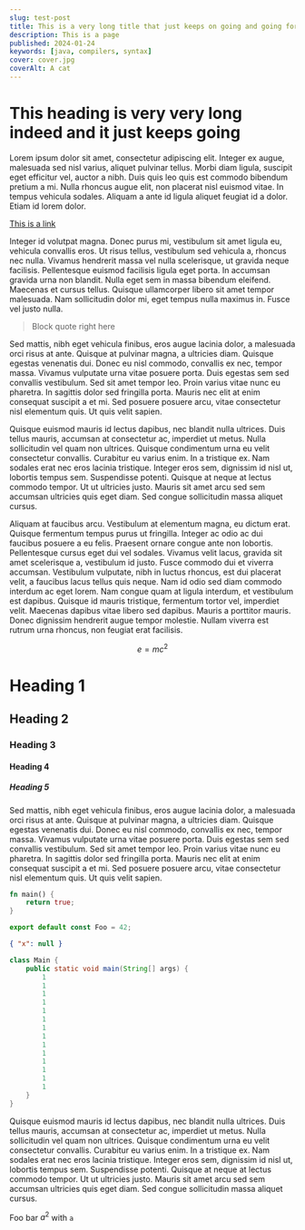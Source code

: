```yaml
---
slug: test-post
title: This is a very long title that just keeps on going and going for ages
description: This is a page
published: 2024-01-24
keywords: [java, compilers, syntax]
cover: cover.jpg
coverAlt: A cat
---
```


# This heading is very very long indeed and it just keeps going 

Lorem ipsum dolor sit amet, consectetur adipiscing elit. Integer ex augue, malesuada sed nisl varius, aliquet pulvinar tellus. Morbi diam ligula, suscipit eget efficitur vel, auctor a nibh. Duis quis leo quis est commodo bibendum pretium a mi. Nulla rhoncus augue elit, non placerat nisl euismod vitae. In tempus vehicula sodales. Aliquam a ante id ligula aliquet feugiat id a dolor. Etiam id lorem dolor.

[This is a link](https://google.com)

Integer id volutpat magna. Donec purus mi, vestibulum sit amet ligula eu, vehicula convallis eros. Ut risus tellus, vestibulum sed vehicula a, rhoncus nec nulla. Vivamus hendrerit massa vel nulla scelerisque, ut gravida neque facilisis. Pellentesque euismod facilisis ligula eget porta. In accumsan gravida urna non blandit. Nulla eget sem in massa bibendum eleifend. Maecenas et cursus tellus. Quisque ullamcorper libero sit amet tempor malesuada. Nam sollicitudin dolor mi, eget tempus nulla maximus in. Fusce vel justo nulla.

> Block quote right here

Sed mattis, nibh eget vehicula finibus, eros augue lacinia dolor, a malesuada orci risus at ante. Quisque at pulvinar magna, a ultricies diam. Quisque egestas venenatis dui. Donec eu nisl commodo, convallis ex nec, tempor massa. Vivamus vulputate urna vitae posuere porta. Duis egestas sem sed convallis vestibulum. Sed sit amet tempor leo. Proin varius vitae nunc eu pharetra. In sagittis dolor sed fringilla porta. Mauris nec elit at enim consequat suscipit a et mi. Sed posuere posuere arcu, vitae consectetur nisl elementum quis. Ut quis velit sapien.

Quisque euismod mauris id lectus dapibus, nec blandit nulla ultrices. Duis tellus mauris, accumsan at consectetur ac, imperdiet ut metus. Nulla sollicitudin vel quam non ultrices. Quisque condimentum urna eu velit consectetur convallis. Curabitur eu varius enim. In a tristique ex. Nam sodales erat nec eros lacinia tristique. Integer eros sem, dignissim id nisl ut, lobortis tempus sem. Suspendisse potenti. Quisque at neque at lectus commodo tempor. Ut ut ultricies justo. Mauris sit amet arcu sed sem accumsan ultricies quis eget diam. Sed congue sollicitudin massa aliquet cursus.

Aliquam at faucibus arcu. Vestibulum at elementum magna, eu dictum erat. Quisque fermentum tempus purus ut fringilla. Integer ac odio ac dui faucibus posuere a eu felis. Praesent ornare congue ante non lobortis. Pellentesque cursus eget dui vel sodales. Vivamus velit lacus, gravida sit amet scelerisque a, vestibulum id justo. Fusce commodo dui et viverra accumsan. Vestibulum vulputate, nibh in luctus rhoncus, est dui placerat velit, a faucibus lacus tellus quis neque. Nam id odio sed diam commodo interdum ac eget lorem. Nam congue quam at ligula interdum, et vestibulum est dapibus. Quisque id mauris tristique, fermentum tortor vel, imperdiet velit. Maecenas dapibus vitae libero sed dapibus. Mauris a porttitor mauris. Donec dignissim hendrerit augue tempor molestie. Nullam viverra est rutrum urna rhoncus, non feugiat erat facilisis.

$$
e = mc^2
$$

# Heading 1
## Heading 2
### Heading 3
#### Heading 4
##### Heading 5

Sed mattis, nibh eget vehicula finibus, eros augue lacinia dolor, a malesuada orci risus at ante. Quisque at pulvinar magna, a ultricies diam. Quisque egestas venenatis dui. Donec eu nisl commodo, convallis ex nec, tempor massa. Vivamus vulputate urna vitae posuere porta. Duis egestas sem sed convallis vestibulum. Sed sit amet tempor leo. Proin varius vitae nunc eu pharetra. In sagittis dolor sed fringilla porta. Mauris nec elit at enim consequat suscipit a et mi. Sed posuere posuere arcu, vitae consectetur nisl elementum quis. Ut quis velit sapien.

```rust {2}
fn main() {
    return true;
}
```

```javascript
export default const Foo = 42;
```

```json
{ "x": null }
```

```java caption='This is some code' {3-5}
class Main {
    public static void main(String[] args) {
        1
        1
        1
        1
        1
        1
        1
        1
        1
        1
        1
        1
        1
        1
    }
}
```

Quisque euismod mauris id lectus dapibus, nec blandit nulla ultrices. Duis tellus mauris, accumsan at consectetur ac, imperdiet ut metus. Nulla sollicitudin vel quam non ultrices. Quisque condimentum urna eu velit consectetur convallis. Curabitur eu varius enim. In a tristique ex. Nam sodales erat nec eros lacinia tristique. Integer eros sem, dignissim id nisl ut, lobortis tempus sem. Suspendisse potenti. Quisque at neque at lectus commodo tempor. Ut ut ultricies justo. Mauris sit amet arcu sed sem accumsan ultricies quis eget diam. Sed congue sollicitudin massa aliquet cursus.

Foo bar $a^2$ with `a`
